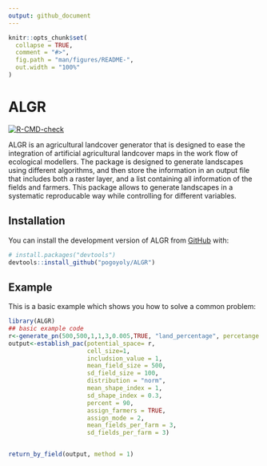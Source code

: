 ```yaml
---
output: github_document
---
```


<!-- README.md is generated from README.Rmd. Please edit that file -->

```r
knitr::opts_chunk$set(
  collapse = TRUE,
  comment = "#>",
  fig.path = "man/figures/README-",
  out.width = "100%"
)
```

# ALGR

<!-- badges: start -->
[![R-CMD-check](https://github.com/pogoyoly/ALGR/actions/workflows/R-CMD-check.yaml/badge.svg)](https://github.com/pogoyoly/ALGR/actions/workflows/R-CMD-check.yaml)
<!-- badges: end -->

ALGR is an agricultural landcover generator that is designed to ease the integration of artificial agricultural landcover maps in the work flow of ecological modellers. The package is designed to generate landscapes using different algorithms, and then store the information in an output file that includes both a raster layer, and a list containing all information of the fields and farmers. This package allows to  generate landscapes in a systematic reproducable  way while controlling for different variables.

## Installation

You can install the development version of ALGR from [GitHub](https://github.com/) with:

``` r
# install.packages("devtools")
devtools::install_github("pogoyoly/ALGR")
```


## Example

This is a basic example which shows you how to solve a common problem:

```r
library(ALGR)
## basic example code
r<-generate_pn(500,500,1,1,3,0.005,TRUE, "land_percentage", percetange = 70)
output<-establish_pac(potential_space= r,
                      cell_size=1,
                      includsion_value = 1,
                      mean_field_size = 500,
                      sd_field_size = 100,
                      distribution = "norm",
                      mean_shape_index = 1,
                      sd_shape_index = 0.3,
                      percent = 90,
                      assign_farmers = TRUE,
                      assign_mode = 2,
                      mean_fields_per_farm = 3,
                      sd_fields_per_farm = 3)


return_by_field(output, method = 1)

```

